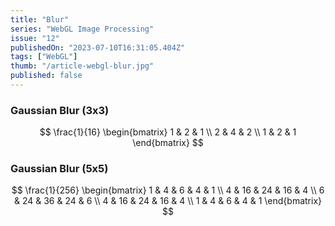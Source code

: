 ```yaml
---
title: "Blur"
series: "WebGL Image Processing"
issue: "12"
publishedOn: "2023-07-10T16:31:05.404Z"
tags: ["WebGL"]
thumb: "/article-webgl-blur.jpg"
published: false
---
```


<WebGLImageProcessingIntro />

### Gaussian Blur (3x3)
$$
\frac{1}{16}
\begin{bmatrix}
  1 & 2 & 1 \\
  2 & 4 & 2 \\
  1 & 2 & 1
\end{bmatrix}
$$


### Gaussian Blur (5x5)
$$
\frac{1}{256}
\begin{bmatrix}
  1 & 4 & 6 & 4 & 1 \\
  4 & 16 & 24 & 16 & 4 \\
  6 & 24 & 36 & 24 & 6 \\
  4 & 16 & 24 & 16 & 4 \\
  1 & 4 & 6 & 4 & 1
\end{bmatrix}
$$

